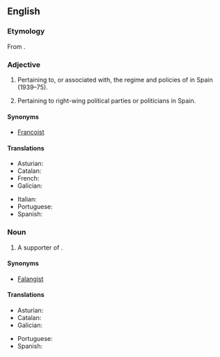 ==English==

===Etymology===
From {{etyl|es|en}} {{term|franquismo|lang=es}}.

===Adjective===
{{en-adj}}

# Pertaining to, or associated with, the regime and policies of {{w|Francisco Franco}} in Spain (1939–75).
# {{pejorative}} Pertaining to right-wing political parties or politicians in Spain.

====Synonyms====
* [[Francoist]]

====Translations====
{{trans-top|pertaining to Francisco Franco}}
* Asturian: {{t-|ast|franquista}}
* Catalan: {{t-|ca|franquista}}
* French: {{t+|fr|franquiste}}
* Galician: {{t-|gl|franquista}}
{{trans-mid}}
* Italian: {{t-|it|franchista}}
* Portuguese: {{t-|pt|franquista}}
* Spanish: {{t+|es|franquista}}
{{trans-bottom}}

===Noun===
{{en-noun}}

# A supporter of {{w|Francisco Franco}}.

====Synonyms====
* [[Falangist]]

====Translations====
{{trans-top|supporter of Francisco Franco}}
* Asturian: {{t-|ast|franquista|m|f}}
* Catalan: {{t-|ca|franquista|m|f}}
* Galician: {{t-|gl|franquista|m|f}}
{{trans-mid}}
* Portuguese: {{t-|pt|franquista|m|f}}
* Spanish: {{t+|es|franquista|m|f}}
{{trans-bottom}}